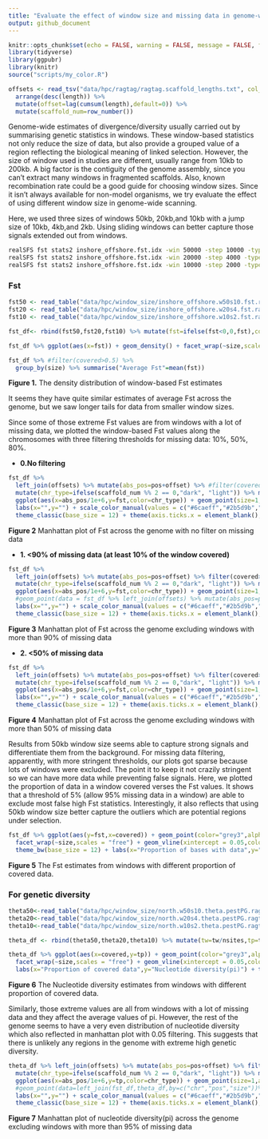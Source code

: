 ```yaml
---
title: "Evaluate the effect of window size and missing data in genome-wide summary statistics"
output: github_document
---
```


```r
knitr::opts_chunk$set(echo = FALSE, warning = FALSE, message = FALSE, fig.retina = 2)
library(tidyverse)
library(ggpubr)
library(knitr)
source("scripts/my_color.R")

offsets <- read_tsv("data/hpc/ragtag/ragtag.scaffold_lengths.txt", col_names = c("chr","length"),show_col_types = FALSE) %>% 
  arrange(desc(length)) %>%
  mutate(offset=lag(cumsum(length),default=0)) %>% 
  mutate(scaffold_num=row_number())
```

Genome-wide estimates of divergence/diversity usually carried out by summarising genetic statistics in windows. These window-based statistics not only reduce the size of data, but also provide a grouped value of a region reflecting the biological meaning of linked selection. However, the size of window used in studies are different, usually range from 10kb to 200kb. A big factor is the contiguity of the genome assembly, since you can't extract many windows in fragmented scaffolds. Also, known recombination rate could be a good guide for choosing window sizes. Since it isn't always available for non-model organisms, we try evaluate the effect of using different window size in genome-wide scanning.

Here, we used three sizes of windows 50kb, 20kb,and 10kb with a jump size of 10kb, 4kb,and 2kb. Using sliding windows can better capture those signals extended out from windows.

```bash
realSFS fst stats2 inshore_offshore.fst.idx -win 50000 -step 10000 -type 1 > inshore_offshore.w50s10.fst
realSFS fst stats2 inshore_offshore.fst.idx -win 20000 -step 4000 -type 1 > inshore_offshore.w20s4.fst
realSFS fst stats2 inshore_offshore.fst.idx -win 10000 -step 2000 -type 1 > inshore_offshore.w10s2.fst
```

### Fst

```r
fst50 <- read_table("data/hpc/window_size/inshore_offshore.w50s10.fst.ragtag.txt",col_names = c("chr","pos","Nsites","fst")) %>% add_column(size="50kb")
fst20 <- read_table("data/hpc/window_size/inshore_offshore.w20s4.fst.ragtag.txt",col_names = c("chr","pos","Nsites","fst")) %>% add_column(size="20kb")
fst10 <- read_table("data/hpc/window_size/inshore_offshore.w10s2.fst.ragtag.txt",col_names = c("chr","pos","Nsites","fst")) %>% add_column(size="10kb")

fst_df<- rbind(fst50,fst20,fst10) %>% mutate(fst=ifelse(fst<0,0,fst),covered=case_when(size=="50kb"~Nsites/50000,size=="20kb"~Nsites/20000,size=="10kb"~Nsites/10000))

fst_df %>% ggplot(aes(x=fst)) + geom_density() + facet_wrap(~size,scales = "free") + theme_bw() + labs(x="Window-based Fst",y="Density")

fst_df %>% #filter(covered>0.5) %>% 
  group_by(size) %>% summarise("Average Fst"=mean(fst))
```

**Figure 1.** The density distribution of window-based Fst estimates

It seems they have quite similar estimates of average Fst across the genome, but we saw longer tails for data from smaller window sizes.

Since some of those extreme Fst values are from windows with a lot of missing data, we plotted the window-based Fst values along the chromosomes with three filtering thresholds for missing data: 10%, 50%, 80%.

- **0.No filtering**

```r
fst_df %>% 
  left_join(offsets) %>% mutate(abs_pos=pos+offset) %>% #filter(covered>0.5) %>% 
  mutate(chr_type=ifelse(scaffold_num %% 2 == 0,"dark", "light")) %>% mutate(chr_type=ifelse(grepl(chr,pattern="chr"),chr_type,"unplanced")) %>% 
  ggplot(aes(x=abs_pos/1e+6,y=fst,color=chr_type)) + geom_point(size=1,alpha=.6) +
  labs(x="",y="") + scale_color_manual(values = c("#6caeff","#2b5d9b","grey"),guide="none") + 
  theme_classic(base_size = 12) + theme(axis.ticks.x = element_blank(), axis.text.x = element_blank()) + facet_wrap(~size,ncol = 1,scales = "free_y")
```

**Figure 2** Manhattan plot of Fst across the genome with no filter on missing data

- **1. <90% of missing data (at least 10% of the window covered)**

```r
fst_df %>% 
  left_join(offsets) %>% mutate(abs_pos=pos+offset) %>% filter(covered>0.1) %>%
  mutate(chr_type=ifelse(scaffold_num %% 2 == 0,"dark", "light")) %>% mutate(chr_type=ifelse(grepl(chr,pattern="chr"),chr_type,"unplanced")) %>% 
  ggplot(aes(x=abs_pos/1e+6,y=fst,color=chr_type)) + geom_point(size=1,alpha=.6) +
  #geom_point(data = fst_df %>% left_join(offsets) %>% mutate(abs_pos=pos+offset) %>%group_by(size) %>%filter(covered>0.1) %>%  mutate(q=quantile(fst,0.9999)) %>% filter(fst>q),color="red")+
  labs(x="",y="") + scale_color_manual(values = c("#6caeff","#2b5d9b","grey"),guide="none") + 
  theme_classic(base_size = 12) + theme(axis.ticks.x = element_blank(), axis.text.x = element_blank()) + facet_wrap(~size,ncol = 1,scales = "free_y")
```

**Figure 3** Manhattan plot of Fst across the genome excluding windows with more than 90% of missing data


- **2. <50% of missing data**

```r
fst_df %>% 
  left_join(offsets) %>% mutate(abs_pos=pos+offset) %>% filter(covered>0.5) %>% 
  mutate(chr_type=ifelse(scaffold_num %% 2 == 0,"dark", "light")) %>% mutate(chr_type=ifelse(grepl(chr,pattern="chr"),chr_type,"unplanced")) %>% 
  ggplot(aes(x=abs_pos/1e+6,y=fst,color=chr_type)) + geom_point(size=1,alpha=.6) +
  labs(x="",y="") + scale_color_manual(values = c("#6caeff","#2b5d9b","grey"),guide="none") + 
  theme_classic(base_size = 12) + theme(axis.ticks.x = element_blank(), axis.text.x = element_blank()) + facet_wrap(~size,ncol = 1,scales = "free_y")
```

**Figure 4** Manhattan plot of Fst across the genome excluding windows with more than 50% of missing data

Results from 50kb window size seems able to capture strong signals and differentiate them from the background. For missing data filtering, apparently, with more stringent thresholds, our plots got sparse because lots of windows were excluded. The point it to keep it not crazily stringent so we can have more data while preventing false signals. Here, we plotted the proportion of data in a window covered verses the Fst values. It shows that a threshold of 5% (allow 95% missing data in a window) are able to exclude most false high Fst statistics.
Interestingly, it also reflects that using 50kb window size better capture the outliers which are potential regions under selection.


```r
fst_df %>% ggplot(aes(y=fst,x=covered)) + geom_point(color="grey3",alpha=.6) + 
  facet_wrap(~size,scales = "free") + geom_vline(xintercept = 0.05,color="red")+annotate("text", -Inf, Inf, label="5% covered",hjust=-.3,vjust=2)+
  theme_bw(base_size = 12) + labs(x="Proportion of bases with data",y="Fst value")
```

**Figure 5** The Fst estimates from windows with different proportion of covered data.


### For genetic diversity

```r
theta50<-read_table("data/hpc/window_size/north.w50s10.theta.pestPG.ragtag.txt",col_names = c("chr","pos","tw","tp","tajima","nsites")) %>% add_column(size="50kb")
theta20<-read_table("data/hpc/window_size/north.w20s4.theta.pestPG.ragtag.txt",col_names = c("chr","pos","tw","tp","tajima","nsites")) %>% add_column(size="20kb")
theta10<-read_table("data/hpc/window_size/north.w10s2.theta.pestPG.ragtag.txt",col_names = c("chr","pos","tw","tp","tajima","nsites")) %>% add_column(size="10kb")

theta_df <- rbind(theta50,theta20,theta10) %>% mutate(tw=tw/nsites,tp=tp/nsites,covered=case_when(size=="50kb"~nsites/50000,size=="20kb"~nsites/20000,size=="10kb"~nsites/10000)) %>% na.omit()

theta_df %>% ggplot(aes(x=covered,y=tp)) + geom_point(color="grey3",alpha=.6)+ 
  facet_wrap(~size,scales = "free") + geom_vline(xintercept = 0.05,color="red") + annotate("text", -Inf, Inf, label="5% covered",hjust=-.3,vjust=2)+
  labs(x="Proportion of covered data",y="Nucleotide diversity(pi)") + theme_bw(base_size = 12)
```

**Figure 6** The Nucleotide diversity estimates from windows with different proportion of covered data.

Similarly, those extreme values are all from windows with a lot of missing data and they affect the average values of pi. However, the rest of the genome seems to have a very even distribution of nucleotide diversity which also reflected in manhattan plot with 0.05 filtering. This suggests that there is unlikely any regions in the genome with extreme high genetic diversity.

```r
theta_df %>% left_join(offsets) %>% mutate(abs_pos=pos+offset) %>% filter(covered>0.05) %>% 
  mutate(chr_type=ifelse(scaffold_num %% 2 == 0,"dark", "light")) %>% mutate(chr_type=ifelse(grepl(chr,pattern="chr"),chr_type,"unplanced")) %>% 
  ggplot(aes(x=abs_pos/1e+6,y=tp,color=chr_type)) + geom_point(size=1,alpha=.6) +
  #geom_point(data=left_join(fst_df,theta_df,by=c("chr","pos","size"))%>% left_join(offsets) %>% mutate(abs_pos=pos+offset) %>%group_by(size) %>%filter(covered.x>0.1) %>%  mutate(q=quantile(fst,0.9999)) %>% filter(fst>q),aes(x=abs_pos/1e+6,y=tp),color="red",size=1) +
  labs(x="",y="") + scale_color_manual(values = c("#6caeff","#2b5d9b","grey"),guide="none") + 
  theme_classic(base_size = 12) + theme(axis.ticks.x = element_blank(), axis.text.x = element_blank()) + facet_wrap(~size,ncol = 1,scales = "free_y")
```

**Figure 7** Manhattan plot of nucleotide diversity(pi) across the genome excluding windows with more than 95% of missing data